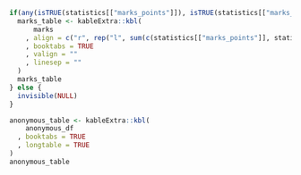 \histhisttblBegin

```r
if(any(isTRUE(statistics[["marks_points"]]), isTRUE(statistics[["marks_percent"]]))){
  marks_table <- kableExtra::kbl(
      marks
    , align = c("r", rep("l", sum(c(statistics[["marks_points"]], statistics[["marks_percent"]]))))
    , booktabs = TRUE
    , valign = ""
    , linesep = ""
  )
  marks_table
} else {
  invisible(NULL)
}
```

\histhisttblEnd

\tablesize

```r
anonymous_table <- kableExtra::kbl(
    anonymous_df
  , booktabs = TRUE
  , longtable = TRUE
)
anonymous_table
```
